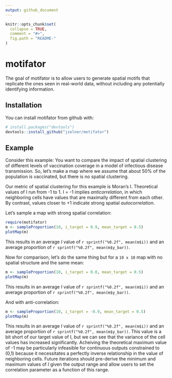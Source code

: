 ```yaml
---
output: github_document
---
```


<!-- README.md is generated from README.Rmd. Please edit that file -->

```r
knitr::opts_chunk$set(
  collapse = TRUE,
  comment = "#>",
  fig.path = "README-"
)
```

# motifator

The goal of motifator is to allow users to generate spatial motifs that replicate the ones seen in real-world data, without including any potentially identifying information.

## Installation

You can install motifator from github with:

```r
# install.packages("devtools")
devtools::install_github("jzelner/motifator")
```

## Example

Consider this example: You want to compare the impact of spatial clustering of different levels of vaccination coverage in a model of infectious disease transmission. So, let's make a map where we assume that about 50% of the population is vaccinated, but there is no spatial clustering.

Our metric of spatial clustering for this example is Moran's I. Theoretical values of I run from -1 to 1. I = -1 implies *anticorrelation*, in which neighboring cells have values that are maximally different from each other. By contrast, values closer to +1 indicate strong spatial *autocorrelation*. 

Let's sample a map with strong spatial correlation:

```r
require(motifator)
m <- sampleProportion(10, i_target = 0.9, mean_target = 0.5)
plotMap(m)
```

This results in an average *I* value of `r sprintf("%0.2f", mean(m$i))` and an average proportion of `r sprintf("%0.2f", mean(m$y_bar))`.

Now for comparison, let's do the same thing but for a `10 x 10` map with no spatial structure and the same mean:

```r
m <- sampleProportion(10, i_target = 0.0, mean_target = 0.5)
plotMap(m)
```

This results in an average *I* value of `r sprintf("%0.2f", mean(m$i))` and an average proportion of `r sprintf("%0.2f", mean(m$y_bar))`.


And with anti-correlation:

```r
m <- sampleProportion(10, i_target = -0.9, mean_target = 0.5)
plotMap(m)
```

This results in an average *I* value of `r sprintf("%0.2f", mean(m$i))` and an average proportion of `r sprintf("%0.2f", mean(m$y_bar))`. This value is a bit short of our target value of I, but we can see that the variance of the cell values has increased significantly. Acheiving the theoretical maximum value of -1 may be particularly infeasible for continuous outputs constrained to (0,1) because it necessitates a perfectly inverse relationship in the value of neighboring cells. Future iterations should pre-derive the minimum and maximum values of *I* given the output range and allow users to set the correlation parameter as a function of this range. 


